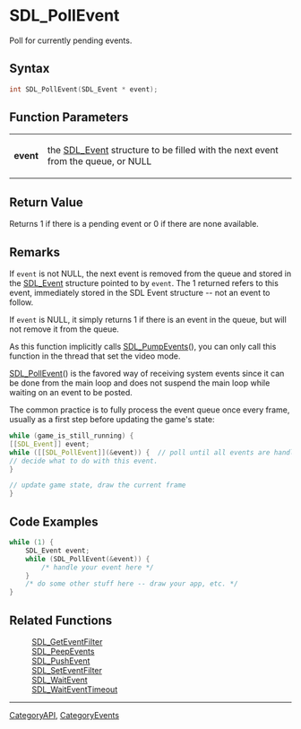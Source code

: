 = SDL_PollEvent =

Poll for currently pending events.

== Syntax ==

<syntaxhighlight lang='c'>
int SDL_PollEvent(SDL_Event * event);
</syntaxhighlight>

== Function Parameters ==

{|
|'''event'''
|the [[SDL_Event]] structure to be filled with the next event from the queue, or NULL
|}

== Return Value ==

Returns 1 if there is a pending event or 0 if there are none available.



== Remarks ==

If <code>event</code> is not NULL, the next event is removed from the
queue and stored in the [[SDL_Event]] structure pointed to by
<code>event</code>. The 1 returned refers to this event, immediately stored
in the SDL Event structure -- not an event to follow.

If <code>event</code> is NULL, it simply returns 1 if there is an event in
the queue, but will not remove it from the queue.

As this function implicitly calls [[SDL_PumpEvents]](), you can only call
this function in the thread that set the video mode.

[[SDL_PollEvent]]() is the favored way of receiving system events since it
can be done from the main loop and does not suspend the main loop while
waiting on an event to be posted.

The common practice is to fully process the event queue once every frame,
usually as a first step before updating the game's state:



<syntaxhighlight lang='c'>
while (game_is_still_running) {
[[SDL_Event]] event;
while ([[SDL_PollEvent]](&event)) {  // poll until all events are handled!
// decide what to do with this event.
}

// update game state, draw the current frame
}
</syntaxhighlight>

== Code Examples ==

<syntaxhighlight lang='c++'>
while (1) {
    SDL_Event event;
    while (SDL_PollEvent(&event)) {
        /* handle your event here */
    }
    /* do some other stuff here -- draw your app, etc. */
}
</syntaxhighlight>


== Related Functions ==

:[[SDL_GetEventFilter]]
:[[SDL_PeepEvents]]
:[[SDL_PushEvent]]
:[[SDL_SetEventFilter]]
:[[SDL_WaitEvent]]
:[[SDL_WaitEventTimeout]]

----
[[CategoryAPI]], [[CategoryEvents]]



